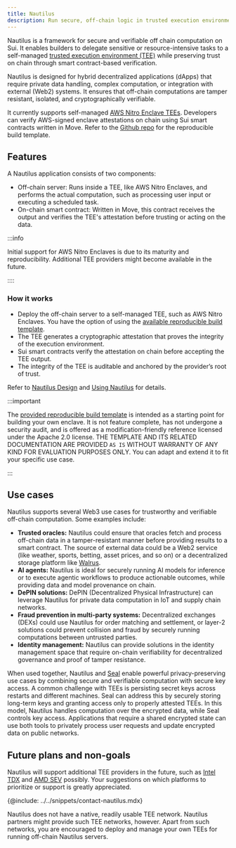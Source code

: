 ```yaml
---
title: Nautilus
description: Run secure, off-chain logic in trusted execution environments (TEEs), and verify it on chain to trigger safe smart contract workflows.
---
```


Nautilus is a framework for secure and verifiable off chain computation on Sui. It enables builders to delegate sensitive or resource-intensive tasks to a self-managed [trusted execution environment (TEE)](https://en.wikipedia.org/wiki/Trusted_execution_environment) while preserving trust on chain through smart contract-based verification.

Nautilus is designed for hybrid decentralized applications (dApps) that require private data handling, complex computation, or integration with external (Web2) systems. It ensures that off-chain computations are tamper resistant, isolated, and cryptographically verifiable. 

It currently supports self-managed [AWS Nitro Enclave TEEs](https://aws.amazon.com/ec2/nitro/nitro-enclaves/). Developers can verify AWS-signed enclave attestations on chain using Sui smart contracts written in Move. Refer to the [Github repo](https://github.com/MystenLabs/nautilus) for the reproducible build template.

## Features

A Nautilus application consists of two components:

- Off-chain server: Runs inside a TEE, like AWS Nitro Enclaves, and performs the actual computation, such as processing user input or executing a scheduled task.
- On-chain smart contract: Written in Move, this contract receives the output and verifies the TEE's attestation before trusting or acting on the data.

:::info

Initial support for AWS Nitro Enclaves is due to its maturity and reproducibility. Additional TEE providers might become available in the future.

::::

### How it works

- Deploy the off-chain server to a self-managed TEE, such as AWS Nitro Enclaves. You have the option of using the [available reproducible build template](https://github.com/MystenLabs/nautilus).
- The TEE generates a cryptographic attestation that proves the integrity of the execution environment.
- Sui smart contracts verify the attestation on chain before accepting the TEE output.
- The integrity of the TEE is auditable and anchored by the provider’s root of trust.

Refer to [Nautilus Design](./nautilus/nautilus-design.mdx) and [Using Nautilus](./nautilus/using-nautilus.mdx) for details.

:::important

The [provided reproducible build template](https://github.com/MystenLabs/nautilus) is intended as a starting point for building your own enclave. It is not feature complete, has not undergone a security audit, and is offered as a modification-friendly reference licensed under the Apache 2.0 license. THE TEMPLATE AND ITS RELATED DOCUMENTATION ARE PROVIDED `AS IS` WITHOUT WARRANTY OF ANY KIND FOR EVALUATION PURPOSES ONLY.
You can adapt and extend it to fit your specific use case.

:::

## Use cases

Nautilus supports several Web3 use cases for trustworthy and verifiable off-chain computation. Some examples include:

- **Trusted oracles:** Nautilus could ensure that oracles fetch and process off-chain data in a tamper-resistant manner before providing results to a smart contract. The source of external data could be a Web2 service (like weather, sports, betting, asset prices, and so on) or a decentralized storage platform like [Walrus](https://walrus.xyz).
- **AI agents:** Nautilus is ideal for securely running AI models for inference or to execute agentic workflows to produce actionable outcomes, while providing data and model provenance on chain.
- **DePIN solutions:** DePIN (Decentralized Physical Infrastructure) can leverage Nautilus for private data computation in IoT and supply chain networks.
- **Fraud prevention in multi-party systems:** Decentralized exchanges (DEXs) could use Nautilus for order matching and settlement, or layer-2 solutions could prevent collision and fraud by securely running computations between untrusted parties.
- **Identity management:** Nautilus can provide solutions in the identity management space that require on-chain verifiability for decentralized governance and proof of tamper resistance.

When used together, Nautilus and [Seal](https://github.com/MystenLabs/seal) enable powerful privacy-preserving use cases by combining secure and verifiable computation with secure key access. A common challenge with TEEs is persisting secret keys across restarts and different machines. Seal can address this by securely storing long-term keys and granting access only to properly attested TEEs. In this model, Nautilus handles computation over the encrypted data, while Seal controls key access. Applications that require a shared encrypted state can use both tools to privately process user requests and update encrypted data on public networks.

## Future plans and non-goals

Nautilus will support additional TEE providers in the future, such as [Intel TDX](https://www.intel.com/content/www/us/en/developer/tools/trust-domain-extensions/overview.html) and [AMD SEV](https://www.amd.com/en/developer/sev.html) possibly. Your suggestions on which platforms to prioritize or support is greatly appreciated.

{@include: ../../snippets/contact-nautilus.mdx}

Nautilus does not have a native, readily usable TEE network. Nautilus partners might provide such TEE networks, however. Apart from such networks, you are encouraged to deploy and manage your own TEEs for running off-chain Nautilus servers.
